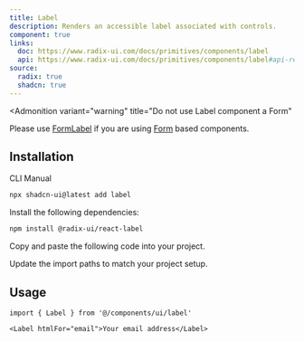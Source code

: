 ```yaml
---
title: Label
description: Renders an accessible label associated with controls.
component: true
links:
  doc: https://www.radix-ui.com/docs/primitives/components/label
  api: https://www.radix-ui.com/docs/primitives/components/label#api-reference
source:
  radix: true
  shadcn: true
---
```


<ComponentPreview name="label-demo" peekCode wide />

<Admonition
  variant="warning"
  title="Do not use Label component a Form"
>

Please use [FormLabel](/design-system/docs/components/form#anatomy) if you are using [Form](/design-system/docs/components/form) based components.

</Admonition>

## Installation

<Tabs defaultValue="cli">

<TabsList>
  <TabsTrigger value="cli">CLI</TabsTrigger>
  <TabsTrigger value="manual">Manual</TabsTrigger>
</TabsList>
<TabsContent value="cli">

```bash
npx shadcn-ui@latest add label
```

</TabsContent>

<TabsContent value="manual">

<Steps>

<Step>Install the following dependencies:</Step>

```bash
npm install @radix-ui/react-label
```

<Step>Copy and paste the following code into your project.</Step>

<ComponentSource name="label" />

<Step>Update the import paths to match your project setup.</Step>

</Steps>

</TabsContent>

</Tabs>

## Usage

```tsx
import { Label } from '@/components/ui/label'
```

```tsx
<Label htmlFor="email">Your email address</Label>
```
